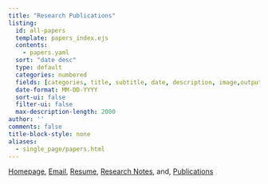 ```yaml
---
title: "Research Publications"
listing:
  id: all-papers
  template: papers_index.ejs
  contents: 
    - papers.yaml
  sort: "date desc"
  type: default
  categories: numbered
  fields: [categories, title, subtitle, date, description, image,outputHref, display-date, authors]
  date-format: MM-DD-YYYY
  sort-ui: false
  filter-ui: false
  max-description-length: 2000
author: ''
comments: false
title-block-style: none
aliases: 
  - single_page/papers.html
---
```

```{=html}
<script>
for (const div of document.querySelectorAll('.category')) {
  div.classList.add('list-group-item', 'd-flex', 'justify-content-between', 'align-items-center');
}
for (const div of document.querySelectorAll('.quarto-listing-category.category-default')) {
  div.classList.add('list-group');
}

let counts = document.querySelectorAll('.quarto-category-count');
for (let i = 0; i < counts.length; i++) {
  let countText = counts[i].textContent;
  countText = countText.replace(/\(|\)/g, '');
  counts[i].textContent = countText;
  counts[i].classList.add('badge', 'bg-primary', 'rounded-pill');
}
</script>
```
<div class="mob-quick-nav">
::: {.callout-note title="Quick Navigation"}
[Homepage](../index.qmd), [Email](mailto:mimansa@umich.edu), [Resume](https://drive.google.com/file/d/114a9vX3dpjajZa9isMDg_d294-v-FcZ7/view), [Research Notes](../notes/index.qmd), and, [Publications](../single_page/papers.qmd)
:::
</div>